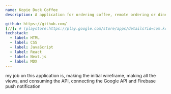 ```yaml
---
name: Kopie Duck Coffee
description: A application for ordering coffee, remote ordering or dine in using the application.

github: https://github.com/
[//]: # (playstore:https://play.google.com/store/apps/details?id=com.kopie.id&hl=id)
techstack:
  - label: HTML
  - label: CSS
  - label: JavaScript
  - label: React
  - label: Next.js
  - label: MDX
---
```

my job on this application is, making the initial wireframe, making all the views, and consuming the API, connecting the Google API and Firebase push notification
